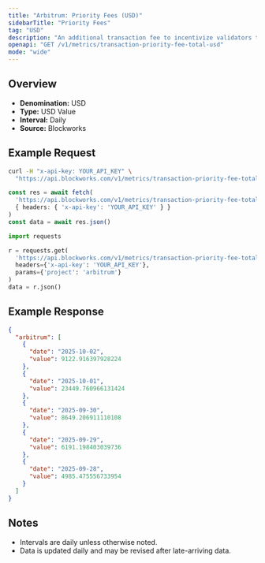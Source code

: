 ```yaml
---
title: "Arbitrum: Priority Fees (USD)"
sidebarTitle: "Priority Fees"
tag: "USD"
description: "An additional transaction fee to incentivize validators to prioritize and execute transactions."
openapi: "GET /v1/metrics/transaction-priority-fee-total-usd"
mode: "wide"
---
```


## Overview

- **Denomination:** USD
- **Type:** USD Value
- **Interval:** Daily
- **Source:** Blockworks

## Example Request

<CodeGroup>

```bash cURL
curl -H "x-api-key: YOUR_API_KEY" \
  "https://api.blockworks.com/v1/metrics/transaction-priority-fee-total-usd?project=arbitrum"
```

```typescript TypeScript
const res = await fetch(
  'https://api.blockworks.com/v1/metrics/transaction-priority-fee-total-usd?project=arbitrum',
  { headers: { 'x-api-key': 'YOUR_API_KEY' } }
)
const data = await res.json()
```

```python Python
import requests

r = requests.get(
  'https://api.blockworks.com/v1/metrics/transaction-priority-fee-total-usd',
  headers={'x-api-key': 'YOUR_API_KEY'},
  params={'project': 'arbitrum'}
)
data = r.json()
```

</CodeGroup>

## Example Response

```json
{
  "arbitrum": [
    {
      "date": "2025-10-02",
      "value": 9122.916397928224
    },
    {
      "date": "2025-10-01",
      "value": 23449.760966131424
    },
    {
      "date": "2025-09-30",
      "value": 8649.206911110108
    },
    {
      "date": "2025-09-29",
      "value": 6191.198403039736
    },
    {
      "date": "2025-09-28",
      "value": 4985.475556733954
    }
  ]
}
```

## Notes
- Intervals are daily unless otherwise noted.
- Data is updated daily and may be revised after late-arriving data.
